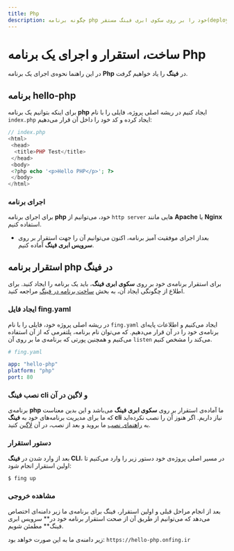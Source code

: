 ```yaml
---
title: Php
description: چگونه برنامه php خود را بر روی سکوی ابری فینگ مستقر(deploy) کنیم؟
---
```



<Platform>
  <PlatformHead title="برنامه‌های Php" icon="php/php-original.svg" />
</Platform>

# ساخت، استقرار و اجرای یک برنامه Php

در این راهنما نحوه‌ی اجرای یک برنامه **Php** در **فینگ** را یاد خواهیم گرفت.

## برنامه hello-php

برای اینکه بتوانیم یک برنامه **php** ایجاد کنیم در ریشه اصلی پروژه، فایلی را با نام `index.php` ایجاد کرده و کد خود را داخل آن قرار می‌دهیم:

```PHP
// index.php
<html>
 <head>
  <title>PHP Test</title>
 </head>
 <body>
 <?php echo '<p>Hello PHP</p>'; ?>
 </body>
</html>
```

### اجرای برنامه

برای اجرای برنامه **php** خود، می‌توانیم از `http server` هایی مانند **Apache** یا **Nginx** استفاده کنیم.

- بعداز اجرای موفقیت آمیز برنامه، اکنون می‌توانیم آن را جهت استقرار بر روی **سرویس ابری فینگ** آماده کنیم.


## استقرار برنامه php در فینگ

برای استقرار برنامه‌ی خود بر روی **سکوی ابری فینگ**، باید یک برنامه را ایجاد کنید. برای اطلاع از چگونگی ایجاد آن، به بخش [ساخت برنامه در فینگ](/quickstart/create-app) مراجعه کنید.

### ایجاد فایل fing.yaml

در ریشه اصلی پروژه خود، فایلی را با نام `fing.yaml` ایجاد می‌کنیم و اطلاعات پایه‌ای برنامه‌ی خود را در آن قرار می‌دهیم. که می‌توان نام برنامه، پلتفرمی که از آن استفاده می‌کنیم و همچنین پورتی که برنامه‌ی ما بر روی آن `listen` می‌کند را مشخص کنیم.

```yaml
# fing.yaml

app: "hello-php"
platform: "php"
port: 80
```

### نصب فینگ cli و لاگین در آن

برنامه‌ی **php** ما آماده‌ی استقرار بر روی **سکوی ابری فینگ** می‌باشد و این بدین معناست که ما برای مدیریت برنامه‌های خود به **فینگ cli** نیاز داریم. اگر هنوز آن را نصب نکرده‌اید به [راهنمای نصب](/quickstart/installation) ما بروید و بعد از نصب، در آن [لاگین](/quickstart/login) کنید.

### دستور استقرار

بعد از وارد شدن در **فینگ CLI**،  در مسیر اصلی پروژه‌ی خود دستور زیر را وارد می‌کنیم تا اولین استقرار انجام شود:

```bash
$ fing up
```

### مشاهده خروجی

بعد از انجام مراحل قبلی و اولین استقرار، فینگ برای برنامه‌ی ما زیر دامنه‌ای اختصاص می‌دهد که می‌توانیم از طریق آن از صحت استقرار برنامه خود در** سرویس ابری فینگ** مطمئن شویم.

زیر دامنه‌ی ما به این صورت خواهد بود: `https://hello-php.onfing.ir`
